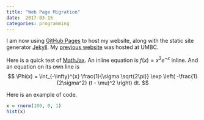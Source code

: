 ```yaml
---
title: "Web Page Migration"
date:  2017-03-15
categories: programming
---
```


I am now using [GitHub Pages](https://pages.github.com) to host my website, along with the static site generator [Jekyll](https://jekyllrb.com). My [previous website](http://www.umbc.edu/~araim1) was hosted at UMBC.

Here is a quick test of [MathJax](http://gastonsanchez.com/visually-enforced/opinion/2014/02/16/Mathjax-with-jekyll). An inline equation is $f(x) = x^2 e^{-x}$ inline. And an equation on its own line is
$$
\Phi(x) =
\int_{-\infty}^{x} \frac{1}{\sigma \sqrt{2\pi}}
\exp \left( -\frac{1}{2\sigma^2} (t - \mu)^2 \right) dt.
$$

Here is an example of code.

```r
x = rnorm(100, 0, 1)
hist(x)
```
